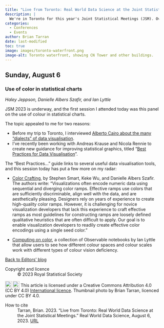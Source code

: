```yaml
---
title: "Live from Toronto: Real World Data Science at the Joint Statistical Meetings"
description: |
  We're in Toronto for this year's Joint Statistical Meetings (JSM). Over the next few days, we'll be sharing key takeaways from a selection of talks and sessions. Check back regularly for updates.
categories:
  - Conferences
  - Events
author: Brian Tarran
date: last-modified
toc: true
image: images/toronto-waterfront.png
image-alt: Toronto waterfront, showing CN Tower and other buildings.
---
```

## Sunday, August 6
### Use of color in statistical charts
*Haley Jeppson, Danielle Albers Szafir, and Ian Lyttle*

JSM 2023 is underway, and the first session I attended today was this panel on the use of colour in statistical charts.

The topic appealed to me for two reasons:

- Before my trip to Toronto, I interviewed [Alberto Cairo about the many "dialects" of data visualisation](https://realworlddatascience.net/viewpoints/interviews/posts/2023/08/01/alberto-cairo.html).
- I've recently been working with Andreas Krause and Nicola Rennie to create new guidance for improving statistical graphics, titled "[Best Practices for Data Visualisation](https://royal-statistical-society.github.io/datavisguide/)".

The "Best Practices..." guide links to several useful data visualisation tools, and this session today has put a few more on my radar:

- [Color Crafting](https://cmci.colorado.edu/visualab/ColorCrafting/), by Stephen Smart, Keke Wu, and Danielle Albers Szafir. The authors write: "Visualizations often encode numeric data using sequential and diverging color ramps. Effective ramps use colors that are sufficiently discriminable, align well with the data, and are aesthetically pleasing. Designers rely on years of experience to create high-quality color ramps. However, it is challenging for novice visualization developers that lack this experience to craft effective ramps as most guidelines for constructing ramps are loosely defined qualitative heuristics that are often difficult to apply. Our goal is to enable visualization developers to readily create effective color encodings using a single seed color."

- [Computing on color](https://observablehq.com/collection/@ijlyttle/color), a collection of Observable notebooks by Ian Lyttle that allow users to see how different colour spaces and colour scales work with different types of colour vision deficiency.

::: {.article-btn}
[Back to Editors' blog](/viewpoints/editors-blog/index.qmd)
:::

::: {.further-info}
::: grid
::: {.g-col-12 .g-col-md-6}
Copyright and licence
: &copy; 2023 Royal Statistical Society

<a href="http://creativecommons.org/licenses/by/4.0/?ref=chooser-v1" target="_blank" rel="license noopener noreferrer" style="display:inline-block;"> <img style="height:22px!important;vertical-align:text-bottom;" src="https://mirrors.creativecommons.org/presskit/icons/cc.svg?ref=chooser-v1"><img style="height:22px!important;margin-left:3px;vertical-align:text-bottom;" src="https://mirrors.creativecommons.org/presskit/icons/by.svg?ref=chooser-v1"></a> This article is licensed under a Creative Commons Attribution 4.0 (CC BY 4.0) <a href="http://creativecommons.org/licenses/by/4.0/?ref=chooser-v1" target="_blank" rel="license noopener noreferrer" style="display:inline-block;"> International licence</a>. Thumbnail photo by Brian Tarran, licenced under CC BY 4.0.
  
:::

::: {.g-col-12 .g-col-md-6}
How to cite
: Tarran, Brian. 2023. "Live from Toronto: Real World Data Science at the Joint Statistical Meetings." Real World Data Science, August 6, 2023. [URL](https://realworlddatascience.net/viewpoints/editors-blog/posts/2023/08/06/jsm-blog.html)
:::
:::
:::